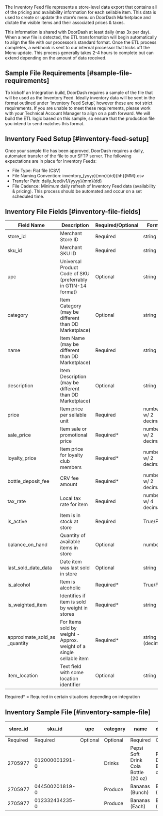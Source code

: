 The Inventory Feed file represents a store-level data export that contains all of the pricing and availability information for each sellable item. This data is used to create or update the store’s menu on DoorDash Marketplace and dictate the visible items and their associated prices & taxes.

This information is shared with DoorDash at least daily (max 3x per day). When a new file is detected, the ETL transformation will begin automatically to align the file with our processor’s standard format. Once the ETL process completes, a webhook is sent to our internal processor that kicks off the Menu update. This process generally takes 2-4 hours to complete but can extend depending on the amount of data received.



## Sample File Requirements [#sample-file-requirements]

To kickoff an Integration build, DoorDash requires a sample of the file that will be used as the Inventory Feed. Ideally inventory data will be sent in the format outlined under ‘Inventory Feed Setup’, however these are not strict requirements. If you are unable to meet these requirements, please work with your Technical Account Manager to align on a path forward. We will build the ETL logic based on this sample, so ensure that the production file you intend to send matches this format.

## Inventory Feed Setup [#inventory-feed-setup]

Once your sample file has been approved, DoorDash requires a daily, automated transfer of the file to our SFTP server. The following expectations are in place for Inventory Feeds:

* File Type: Flat file (CSV)
* File Naming Convention: inventory\_{yyyy}{mm}{dd}{hh}{MM}.csv
* Transfer Path: daily\_feed/v1/{yyyy}{mm}{dd}
* File Cadence: Minimum daily refresh of Inventory Feed data (availability & pricing). This process should be automated and occur on a set scheduled time.

## Inventory File Fields [#inventory-file-fields]

| Field Name | Description | Required/Optional | Format |
| --- | --- | --- | --- |
| store\_id | Merchant Store ID | Required | string |
| sku\_id | Merchant SKU ID | Required | string |
| upc | Universal Product Code of SKU (preferrably in GTIN-14 format) | Optional | string |
| category | Item Category (may be different than DD Marketplace) | Optional | string |
| name | Item Name (may be different than DD Marketplace) | Required | string |
| description | Item Description (may be different than DD Marketplace) | Optional | string |
| price | Item price per sellable unit | Required | number w/ 2 decimal |
| sale\_price | Item sale or promotional price | Required\* | number w/ 2 decimal |
| loyalty\_price | Item price for loyalty club members | Required\* | number w/ 2 decimal |
| bottle\_deposit\_fee | CRV fee amount | Required\* | number w/ 2 decimal |
| tax\_rate | Local tax rate for item | Required | number w/ 4 decimal |
| is\_active | Item is in stock at store | Required | True/False |
| balance\_on\_hand | Quantity of available items in store | Optional | number |
| last\_sold\_date\_data | Date item was last sold in store | Optional | string |
| is\_alcohol | Item is alcoholic | Required\* | True/False |
| is\_weighted\_item | Identifies if item is sold by weight in stores | Required\* | string |
| approximate\_sold\_as \_quantity | For Items sold by weight - Approx. weight of a single sellable item | Required\* | string (decimal) |
| item\_location | Text field with some location identifier | Optional | string |

Required\* = Required in certain situations depending on integration

## Inventory Sample File [#inventory-sample-file]

| store\_id | sku\_id | upc | category | name | description | price | sale\_price | loyalty\_price | bottle\_deposit\_fee | tax\_rate | is\_active | last\_sold\_date | is\_alcohol | is\_weighted\_item | approximate\_sold\_as \_quantity | item\_location | bottle\_deposit\_fee | promotion\_type | promotion\_purchase\_quantity | promotion\_quantity | promotion\_total\_price | promotion\_percentage | promotion\_price\_off | promotion\_quantity\_limit\_per\_cart | promotion\_start\_time | promotion\_end\_time |
| --- | --- | --- | --- | --- | --- | --- | --- | --- | --- | --- | --- | --- | --- | --- | --- | --- | --- | --- | --- | --- | --- | --- | --- | --- | --- | --- |
| Required | Required | Optional | Optional | Required | Optional | Required | Optional | Optional | Optional | Required | Required | Optional | Required | Required | Optional | Optional | Optional | Optional | Optional | Optional | Optional | Optional | Optional | Optional | Optional | Optional |
| 2705977 | 012000001291-0 |  | Drinks | Pepsi Soft Drink Cola Bottle (20 oz) | Pepsi Soft Drink Cola Bottle (20 oz) | 2.55 | 1.99 | 1.99 |  | 7.5000 | TRUE | 1/5/2024 | FALSE | FALSE |  |  |  | Buy X for Y |  | 2 | 5 |  |  |  | 1/20/2024 | 1/25/2024 |
| 2705977 | 044500201819-0 |  | Produce | Bananas (Bunch) | Bananas (Bunch) | 2.75 |  |  |  | 4.0000 | FALSE | 1/5/2024 | FALSE | TRUE | 3.5 |  |  | Buy X Get Y Z% Off | 1 | 1 |  | 100 |  | 1 | 1/20/2024 | 1/25/2024 |
| 2705977 | 012332434235-0 |  | Produce | Bananas (Each) | Bananas (Each) | 3 |  |  |  | 4.0000 | TRUE | 1/2/2024 | FALSE | FALSE | 1 |  |  | Buy X Save $Y | 3 |  |  |  | 2 |  | 1/20/2024 | 1/25/2024 |


